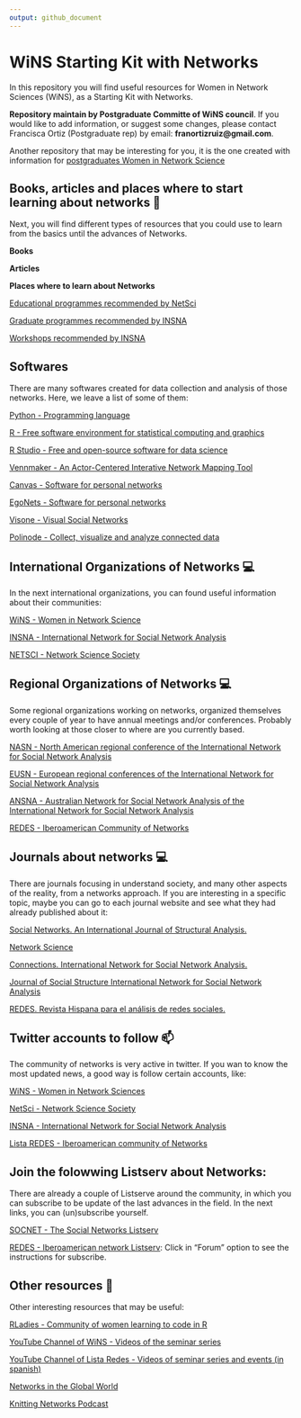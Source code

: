```yaml
---
output: github_document
---
```


<!-- README.md is generated from README.Rmd. Please edit that file -->

# WiNS Starting Kit with Networks

In this repository you will find useful resources for Women in Network Sciences (WiNS), as a Starting Kit with Networks.  

**Repository maintain by Postgraduate Committe of WiNS council**. If you would like to add information, or suggest some changes, please contact Francisca Ortiz (Postgraduate rep) by email: **franortizruiz@gmail.com**. 

Another repository that may be interesting for you, it is the one created with information for [postgraduates Women in Network Science](https://github.com/FranciscaOrtizRuiz/wins_postgraduate)

## Books, articles and places where to start learning about networks 🌻

Next, you will find different types of resources that you could use to learn from the basics until the advances of Networks. 

**Books**


**Articles**


**Places where to learn about Networks**

[Educational programmes recommended by NetSci](https://netscisociety.net/education)

[Graduate programmes recommended by INSNA](https://www.insna.org/graduate-programs)

[Workshops recommended by INSNA](https://www.insna.org/events/)

## Softwares

There are many softwares created for data collection and analysis of those networks. Here, we leave a list of some of them:

[Python - Programming language](https://www.python.org)

[R - Free software environment for statistical computing and graphics](https://www.r-project.org)

[R Studio - Free and open-source software for data science](https://www.rstudio.com)

[Vennmaker - An Actor-Centered Interative Network Mapping Tool](https://www.vennmaker.com/?lang=en)

[Canvas - Software for personal networks](https://www.networkcanvas.com)

[EgoNets - Software for personal networks](https://sourceforge.net/projects/egonet/)

[Visone - Visual Social Networks](https://visone.ethz.ch)

[Polinode - Collect, visualize and analyze connected data](https://www.polinode.com)

## International Organizations of Networks 💻

In the next international organizations, you can found useful information about their communities:

[WiNS - Women in Network Science](https://www.networkscienceinstitute.org/wins)

[INSNA - International Network for Social Network Analysis](https://www.insna.org)

[NETSCI - Network Science Society](https://netscisociety.net/home)

## Regional Organizations of Networks 💻

Some regional organizations working on networks, organized themselves every couple of year to have annual meetings and/or conferences. Probably worth looking at those closer to where are you currently based. 

[NASN - North American regional conference of the International Network for Social Network Analysis](https://twitter.com/nasocnet?lang=es)

[EUSN - European regional conferences of the International Network for Social Network Analysis](https://www.insna.org/events/-5th-european-conference-on-social-networks-eusn2021)

[ANSNA - Australian Network for Social Network Analysis of the International Network for Social Network Analysis](https://www.ansna.org.au/asnac2020-about)

[REDES - Iberoamerican Community of Networks](http://www.redes-sociales.net) 

## Journals about networks 💻

There are journals focusing in understand society, and many other aspects of the reality, from a networks approach. If you are interesting in a specific topic, maybe you can go to each journal website and see what they had already published about it: 

[Social Networks. An International Journal of Structural Analysis.](https://www.journals.elsevier.com/social-networks)

[Network Science](https://www.cambridge.org/core/journals/network-science)

[Connections. International Network for Social Network Analysis.](https://www.exeley.com/journal/connections)

[Journal of Social Structure International Network for Social Network Analysis](https://www.exeley.com/journal/journal_of_social_structure)

[REDES. Revista Hispana para el análisis de redes sociales.](https://revistes.uab.cat/redes/index)

## Twitter accounts to follow 📫 

The community of networks is very active in twitter. If you wan to know the most updated news, a good way is follow certain accounts, like:

[WiNS - Women in Network Sciences](https://twitter.com/WiNS_Society)

[NetSci - Network Science Society](https://twitter.com/netscisociety)

[INSNA - International Network for Social Network Analysis](https://twitter.com/SocNetAnalysts)

[Lista REDES - Iberoamerican community of Networks](https://twitter.com/lista_redes)

## Join the folowwing Listserv about Networks:

There are already a couple of Listserve around the community, in which you can subscribe to be update of the last advances in the field. In the next links, you can (un)subscribe yourself. 

[SOCNET - The Social Networks Listserv](https://www.insna.org/socnet)

[REDES - Iberoamerican network Listserv](http://www.redes-sociales.net): Click in "Forum" option to see the instructions for subscribe. 

## Other resources 🔭 

Other interesting resources that may be useful:

[RLadies - Community of women learning to code in R](https://rladies.org)

[YouTube Channel of WiNS - Videos of the seminar series](https://www.youtube.com/channel/UCJppCyVIY5_XsNOSl7mftRQ?view_as=subscriber)

[YouTube Channel of Lista Redes - Videos of seminar series and events (in spanish)](https://www.youtube.com/channel/UCofGv2fk2HnVXW45d1K4ujw/playlists)

[Networks in the Global World](http://ngw.spbu.ru)

[Knitting Networks Podcast](https://twitter.com/NetworksPodcast)


